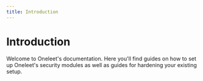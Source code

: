 ```yaml
---
title: Introduction
---
```


# Introduction

Welcome to Oneleet's documentation. Here you'll find guides on how to set up Oneleet's security modules as well as guides for hardening your existing setup.
